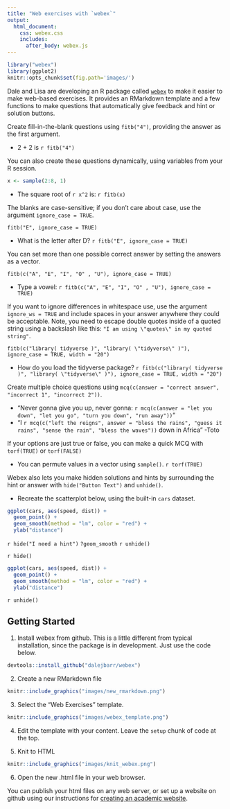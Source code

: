```yaml
---
title: "Web exercises with `webex`" 
output:
  html_document:
    css: webex.css
    includes:
      after_body: webex.js
---
```


```r
library("webex")
library(ggplot2)
knitr::opts_chunk$set(fig.path='images/')
```

Dale and Lisa are developing an R package called [`webex`](https://github.com/dalejbarr/webex) to make it easier to make web-based exercises. It provides an RMarkdown template and a few functions to make questions that automatically give feedback and hint or solution buttons.

Create fill-in-the-blank questions using `fitb("4")`, providing the answer as the first argument.

- 2 + 2 is `r fitb("4")`

You can also create these questions dynamically, using variables from your R session.

```r
x <- sample(2:8, 1)
```

- The square root of `r x^2` is: `r fitb(x)`

The blanks are case-sensitive; if you don't care about case, use the argument `ignore_case = TRUE`.

`fitb("E", ignore_case = TRUE)`

- What is the letter after D? `r fitb("E", ignore_case = TRUE)`

You can set more than one possible correct answer by setting the answers as a vector. 

`fitb(c("A", "E", "I", "O" , "U"), ignore_case = TRUE)`

- Type a vowel: `r fitb(c("A", "E", "I", "O" , "U"), ignore_case = TRUE)`

If you want to ignore differences in whitespace use, use the argument `ignore_ws = TRUE` and include spaces in your answer anywhere they could be acceptable. Note, you need to escape double quotes inside of a quoted string using a backslash like this: `"I am using \"quotes\" in my quoted string"`.

`fitb(c("library( tidyverse )", "library( \"tidyverse\" )"), ignore_case = TRUE, width = "20")`

- How do you load the tidyverse package? `r fitb(c("library( tidyverse )", "library( \"tidyverse\" )"), ignore_case = TRUE, width = "20")`

Create multiple choice questions using `mcq(c(answer = "correct answer", "incorrect 1", "incorrect 2"))`.

- "Never gonna give you up, never gonna: `r mcq(c(answer = "let you down", "let you go", "turn you down", "run away"))`"
- "I `r mcq(c("left the reigns", answer = "bless the rains", "guess it rains", "sense the rain", "bless the waves"))` down in Africa" -Toto

If your options are just true or false, you can make a quick MCQ with `torf(TRUE)` or `torf(FALSE)`

- You can permute values in a vector using `sample()`. `r torf(TRUE)`

Webex also lets you make hidden solutions and hints by surrounding the hint or answer with `hide("Button Text")` and `unhide()`.

- Recreate the scatterplot below, using the built-in `cars` dataset.

```r
ggplot(cars, aes(speed, dist)) +
  geom_point() +
  geom_smooth(method = "lm", color = "red") +
  ylab("distance")
```

`r hide("I need a hint")`
`?geom_smooth`
`r unhide()`

`r hide()`
```r
ggplot(cars, aes(speed, dist)) +
  geom_point() +
  geom_smooth(method = "lm", color = "red") +
  ylab("distance")
```
`r unhide()`

## Getting Started

1. Install webex from github. This is a little different from typical installation, since the package is in development. Just use the code below.

```r
devtools::install_github("dalejbarr/webex")
```

2. Create a new RMarkdown file

```r
knitr::include_graphics("images/new_rmarkdown.png")
```

3. Select the "Web Exercises" template.

```r
knitr::include_graphics("images/webex_template.png")
```

4. Edit the template with your content. Leave the `setup` chunk of code at the top.

5. Knit to HTML

```r
knitr::include_graphics("images/knit_webex.png")
```

6. Open the new .html file in your web browser.

You can publish your html files on any web server, or set up a website on github using our instructions for [creating an academic website](/acadweb/).
